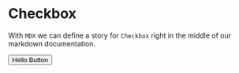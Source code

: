 
<Meta title="MDX|Checkbox" component={Button} />

# Checkbox

With `MDX` we can define a story for `Checkbox` right in the middle of our
markdown documentation.

<Preview>
  <Story name="all checkboxes">
    <form>
      <Button onClick={action('clicked')}>Hello Button</Button>
    </form>
  </Story>
</Preview>
